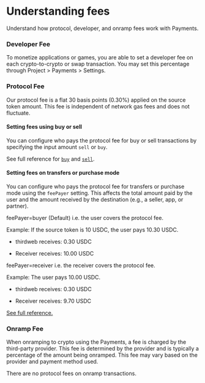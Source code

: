

# Understanding fees

Understand how protocol, developer, and onramp fees work with Payments. 

### Developer Fee

To monetize applications or games, you are able to set a developer fee on each crypto-to-crypto or swap transaction. You may set this percentage
through Project > Payments > Settings.

<DocImage src={FeeShare} alt="Developer fee share" />

### Protocol Fee

Our protocol fee is a flat 30 basis points (0.30%) applied on the source token amount.
This fee is independent of network gas fees and does not fluctuate.

#### Setting fees using buy or sell

You can configure who pays the protocol fee for buy or sell transactions by specifying the input amount `sell` or `buy`.

See full reference for [`buy`](https://portal.thirdweb.com/references/typescript/v5/buy/prepare) and [`sell`](https://portal.thirdweb.com/references/typescript/v5/sell/prepare). 

#### Setting fees on transfers or purchase mode

You can configure who pays the protocol fee for transfers or purchase mode using the `feePayer` setting. This affects the 
total amount paid by the user and the amount received by the destination (e.g., a seller, app, or partner).

feePayer=buyer (Default) i.e. the user covers the protocol fee.

Example: If the source token is 10 USDC, the user pays 10.30 USDC.

- thirdweb receives: 0.30 USDC

- Receiver receives: 10.00 USDC

feePayer=receiver i.e. the receiver covers the protocol fee.

Example: The user pays 10.00 USDC.

- thirdweb receives: 0.30 USDC

- Receiver receives: 9.70 USDC

[See full reference.](https://bridge.thirdweb.com/reference#tag/transfer/POST/v1/transfer/prepare)

### Onramp Fee

When onramping to crypto using the Payments, a fee is charged by the third-party provider. This fee is determined by the provider and is typically a percentage 
of the amount being onramped. This fee may vary based on the provider and payment method used.

There are no protocol fees on onramp transactions. 
